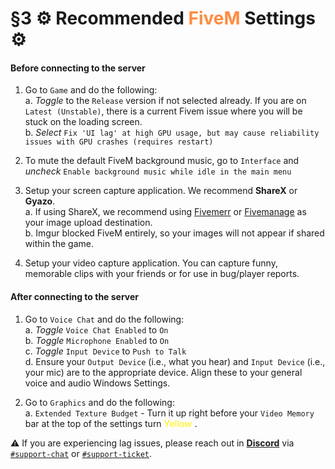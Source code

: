# §3 ⚙️ Recommended <font color="#FF8C3E"> FiveM </font> Settings ⚙️

#### Before connecting to the server
1. Go to `Game` and do the following:\
a. *Toggle* to the `Release` version if not selected already. If you are on `Latest (Unstable)`, there is a current Fivem issue where you will be stuck on the loading screen.\
b. *Select* `Fix 'UI lag' at high GPU usage, but may cause reliability issues with GPU crashes (requires restart)`

2. To mute the default FiveM background music, go to `Interface` and *uncheck* `Enable background music while idle in the main menu`

3. Setup your screen capture application. We recommend **ShareX** or **Gyazo**.\
a. If using ShareX, we recommend using [Fivemerr](https://discord.com/channels/1256876303764951101/1259532834033373225) or [Fivemanage](https://discord.com/channels/1128724025724633128/1216322240711229541) as your image upload destination.\
b. Imgur blocked FiveM entirely, so your images will not appear if shared within the game.

4. Setup your video capture application. You can capture funny, memorable clips with your friends or for use in bug/player reports.

#### After connecting to the server

1. Go to `Voice Chat` and do the following:\
a. *Toggle* `Voice Chat Enabled` to `On`\
b. *Toggle* `Microphone Enabled` to `On`\
c. *Toggle* `Input Device` to `Push to Talk`\
d. Ensure your `Output Device` (i.e., what you hear) and `Input Device` (i.e., your mic) are to the appropriate device. Align these to your general voice and audio Windows Settings.

2. Go to `Graphics` and do the following:\
a. `Extended Texture Budget` - Turn it up right before your `Video Memory` bar at the top of the settings turn <font color="#fff44f"> **Yellow** </font>.

⚠️ If you are experiencing lag issues, please reach out in [**Discord**](https://discord.gg/renegaderoleplay) via [`#support-chat`](https://discord.com/channels/1083964697532973157/1083965261750738984) or [`#support-ticket`](https://discord.com/channels/1083964697532973157/1083965258240110594).